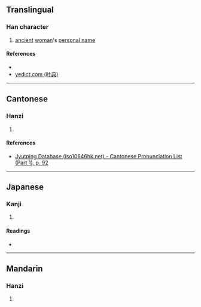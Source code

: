 {{character info/new}}
==Translingual==

===Han character===
{{Han char|rn=38|rad=女|as=06|sn=9|four=48414|canj=VOMG|ids=⿰女全}}

# [[ancient]] [[woman]]'s [[personal name]]

====References====
* {{Han ref|kx=0261.200|dkj=06255|dj=0527.240|hdz=21046.010|uh=59FE|ud=23038|bh=CE74|bd=52852}}
* [http://yedict.com/htm/59/59FE.htm yedict.com (叶典)]

----

==Cantonese==

===Hanzi===
{{yue-hanzi|jyut=[[cyun4]]|y=chyun4}}

# {{defn|lang=yue|sort=女06}}

====References====
* [http://www.iso10646hk.net/jp/document/download.jsp Jyutping Database (iso10646hk.net) - Cantonese Pronunciation List (Part 1), p. 92]

----

==Japanese==

===Kanji===
{{ja-kanji|grade=|rs=女06}}

# {{defn|lang=ja|sort=女06}}

====Readings====
* {{ja-readings|on=[[せん]] (sen)|kun=}}

----

==Mandarin==

===Hanzi===
{{cmn-hanzi|pin=[[quān]] ([[quan1]])|wg=ch'üan<sup>1</sup>}}

# {{defn|lang=cmn|sort=女06}}